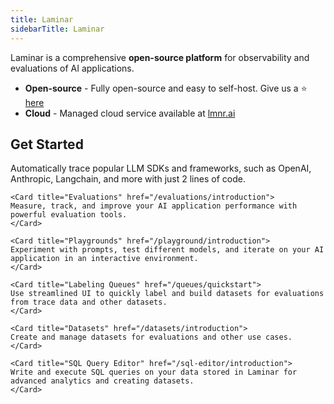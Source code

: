```yaml
---
title: Laminar
sidebarTitle: Laminar
---
```


Laminar is a comprehensive **open-source platform** for observability and evaluations of AI applications.

- **Open-source** - Fully open-source and easy to self-host. Give us a ⭐ [here](https://github.com/lmnr-ai/lmnr)
- **Cloud** - Managed cloud service available at [lmnr.ai](https://lmnr.ai)

## Get Started

<Columns>
    <Card title="Tracing" href="/tracing/introduction">
    Automatically trace popular LLM SDKs and frameworks, such as OpenAI, Anthropic, Langchain, and more with just 2 lines of code.
    </Card>

    <Card title="Evaluations" href="/evaluations/introduction">
    Measure, track, and improve your AI application performance with powerful evaluation tools.
    </Card>

    <Card title="Playgrounds" href="/playground/introduction">
    Experiment with prompts, test different models, and iterate on your AI application in an interactive environment.
    </Card>

    <Card title="Labeling Queues" href="/queues/quickstart">
    Use streamlined UI to quickly label and build datasets for evaluations from trace data and other datasets.
    </Card>

    <Card title="Datasets" href="/datasets/introduction">
    Create and manage datasets for evaluations and other use cases.
    </Card>

    <Card title="SQL Query Editor" href="/sql-editor/introduction">
    Write and execute SQL queries on your data stored in Laminar for advanced analytics and creating datasets.
    </Card>
</Columns>